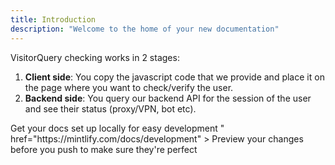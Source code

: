 ```yaml
---
title: Introduction
description: "Welcome to the home of your new documentation"
---
```


<Info>VisitorQuery checking works in 2 stages:</Info>

1. **Client side**: You copy the javascript code that we provide and place it on the page where you want to check/verify the user.
2. **Backend side**: You query our backend API for the session of the user and see their status (proxy/VPN, bot etc).

<CardGroup cols={2}>
  <Card
    title="Client install guide"
    icon="scroll"
    href="https://mintlify.com/docs/quickstart"
  >
    Get your docs set up locally for easy development
  </Card>
  <Card
    title="Backend API docs"
    icon="<i class="arrow-right-arrow-left"></i>"
    href="https://mintlify.com/docs/development"
  >
    Preview your changes before you push to make sure they're perfect
  </Card>
</CardGroup>
